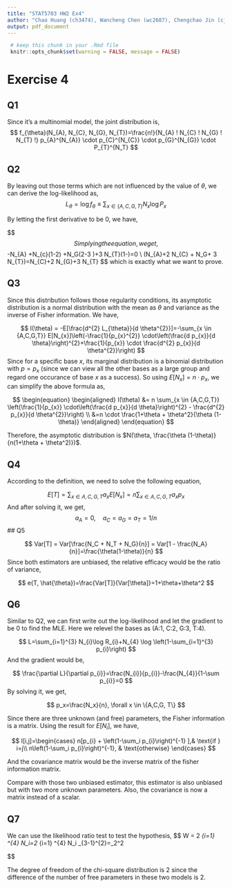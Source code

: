 ```yaml
---
title: "STAT5703 HW2 Ex4"
author: "Chao Huang (ch3474), Wancheng Chen (wc2687), Chengchao Jin (cj2628)"
output: pdf_document
---
```


```r
 # keep this chunk in your .Rmd file
 knitr::opts_chunk$set(warning = FALSE, message = FALSE)
```

# Exercise 4

## Q1

Since it's a multinomial model, the joint distribution is,
$$
f_{\theta}(N_{A}, N_{C}, N_{G}, N_{T})=\frac{n!}{N_{A} ! N_{C} ! N_{G} ! N_{T} !} p_{A}^{N_{A}} \cdot p_{C}^{N_{C}} \cdot p_{G}^{N_{G}} \cdot P_{T}^{N_T}
$$

## Q2

By leaving out those terms which are not influenced by the value of $\theta$, we can derive the log-likelihood as,
$$
L_{\theta}=\log f_{\theta} \equiv \sum_{x \in\{A, C, G, T\}} N_{x} \log P_{x}
$$

By letting the first derivative to be 0, we have, 

$$
\begin{equation}
\begin{aligned}
\frac{d L_{\theta}}{d \theta} &=\sum_{x} N_{x} \cdot \frac{1}{p_{x}} \cdot \frac{d p_{x}}{d \theta} \\
&=N_{A} \cdot \frac{-1}{1-\theta} + N_{C} \cdot \frac{1-2 \theta}{\theta-\theta^{2}}+ N_{G} \cdot \frac{2 \theta-3 \theta^{2}}{\theta^{2}-\theta^{3}} + N_{T} \cdot \frac{\cdot 3 \theta^{2}}{\theta^{3}} \\
&=0

\end{aligned}
\end{equation}
$$
Simplying the equation, we get,
$$
-N_{A} \cdot \theta +N_{c}(1-2\theta) +N_G(2-3 \theta)+3 N_{T}(1-\theta)=0 \\
\theta\left(N_{A}+2 N_{C} + N_G+ 3 N_{T}\right)=N_{C}+2 N_{G}+3 N_{T}
$$
which is exactly what we want to prove.

## Q3

Since this distribution follows those regularity conditions, its asymptotic distribution is a normal distribution with the mean as $\theta$ and variance as the inverse of Fisher information. We have,

$$
I(\theta) = -E[\frac{d^{2} L_{\theta}}{d \theta^{2}}]=-\sum_{x \in {A,C,G,T}} E[N_{x}]\left(-\frac{1}{p_{x}^{2}} \cdot\left(\frac{d p_{x}}{d \theta}\right)^{2}+\frac{1}{p_{x}} \cdot \frac{d^{2} p_{x}}{d \theta^{2}}\right)
$$
Since for a specific base $x$, its marginal distribution is a binomial distribution with $p=p_x$ (since we can view all the other bases as a large group and regard one occurance of base $x$ as a success). So using $E[N_x]=n\cdot p_x$, we can simplify the above formula as,

$$
\begin{equation}
\begin{aligned}
I(\theta) &= n \sum_{x \in {A,C,G,T}} \left(\frac{1}{p_{x}} \cdot\left(\frac{d p_{x}}{d \theta}\right)^{2} - \frac{d^{2} p_{x}}{d \theta^{2}}\right) \\
&=n \cdot \frac{1+\theta + \theta^2}{\theta (1-\theta)}
\end{aligned}
\end{equation}
$$

Therefore, the asymptotic distribution is $N(\theta, \frac{\theta (1-\theta)}{n(1+\theta + \theta^2)})$.

## Q4

According to the definition, we need to solve the following equation, 

$$
E[T]=\sum_{x \in {A,C,G,T}} a_x E[N_x] = n \sum_{x \in {A,C,G,T}} a_x p_x
$$
And after solving it, we get, 
$$
a_A = 0, \quad a_C=a_G=a_T=1/n
$$
## Q5

$$
Var[T] = Var[\frac{N_C + N_T + N_G}{n}] = Var[1 - \frac{N_A}{n}]=\frac{\theta(1-\theta)}{n}
$$
Since both estimators are unbiased, the relative efficacy would be the ratio of variance,

$$
e(T, \hat{\theta})=\frac{Var[T]}{Var[\theta]}=1+\theta+\theta^2
$$

## Q6

Similar to Q2, we can first write out the log-likelihood and let the gradient to be 0 to find the MLE. Here we relevel the bases as (A:1, C:2, G:3, T:4).

$$
L=\sum_{i=1}^{3} N_{i}\log R_{i}+N_{4} \log \left(1-\sum_{i=1}^{3} p_{i}\right)
$$
And the gradient would be,

$$
\frac{\partial L}{\partial p_{i}}=\frac{N_{i}}{p_{i}}-\frac{N_{4}}{1-\sum p_{i}}=0
$$
By solving it, we get, 

$$
p_x=\frac{N_x}{n}, \forall x \in \{A,C,G, T\}
$$

Since there are three unknown (and free) parameters, the Fisher information is a matrix. Using the result for $E[N_i]$, we have,

$$
I[i,j]=\begin{cases}
    n[p_{i} + \left(1-\sum_i p_{i}\right)^{-1} ],& \text{if } i=j\\
    n\left(1-\sum_i p_{i}\right)^{-1},             & \text{otherwise}
\end{cases}
$$

And the covariance matrix would be the inverse matrix of the fisher information matrix.

Compare with those two unbiased estimator, this estimator is also unbiased but with two more unknown parameters. Also, the covariance is now a matrix instead of a scalar.

## Q7

We can use the likelihood ratio test to test the hypothesis,
$$
W = 2 \sum \limits_{i=1} ^{4} N_i\log \frac{p_i}{p_i(\theta)}=2 \sum \limits_{i=1} ^{4} N_i\log \frac{N_i}{n\cdot p_i(\theta)} \sim \chi_{3-1}^{2}=\chi_2^2

$$

The degree of freedom of the chi-square distribution is 2 since the difference of the number of free parameters in these two models is 2.